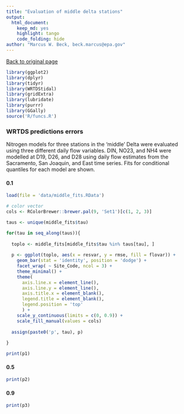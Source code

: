 ```yaml
---
title: "Evaluation of middle delta stations"
output: 
  html_document:
    keep_md: yes
    highlight: tango
    code_folding: hide
author: "Marcus W. Beck, beck.marcus@epa.gov"
---
```


[Back to original page](http://fawda123.github.io/sf_trends/README)

```r
library(ggplot2)
library(dplyr)
library(tidyr)
library(WRTDStidal)
library(gridExtra)
library(lubridate)
library(purrr)
library(GGally)
source('R/funcs.R')
```

### WRTDS predictions errors {.tabset}

Nitrogen models for three stations in the 'middle' Delta were evaluated using three different daily flow variables.  DIN, NO23, and NH4 were modelled at D19, D26, and D28 using daily flow estimates from the Sacramento, San Joaquin, and East time series.  Fits for conditional quantiles for each model are shown.  

#### 0.1
```r
load(file = 'data/middle_fits.RData')

# color vector
cols <- RColorBrewer::brewer.pal(9, 'Set1')[c(1, 2, 3)]

taus <- unique(middle_fits$tau)

for(tau in seq_along(taus)){
  
  toplo <- middle_fits[middle_fits$tau %in% taus[tau], ]
  
  p <- ggplot(toplo, aes(x = resvar, y = rmse, fill = flovar)) + 
    geom_bar(stat = 'identity', position = 'dodge') + 
    facet_wrap( ~ Site_Code, ncol = 3) + 
    theme_minimal() + 
    theme(
      axis.line.x = element_line(), 
      axis.line.y = element_line(),
      axis.title.x = element_blank(),
      legend.title = element_blank(), 
      legend.position = 'top'
      ) + 
    scale_y_continuous(limits = c(0, 0.9)) + 
    scale_fill_manual(values = cols)
  
  assign(paste0('p', tau), p)
 
}

print(p1)
```

#### 0.5

```r
print(p2)
```

#### 0.9

```r
print(p3)
```
